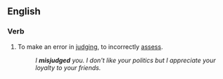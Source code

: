 ==English==
===Verb===
{{en-verb|misjudges|misjudging|misjudged|misjudged}}

#To make an error in [[judge|judging]], to incorrectly [[assess]].
#:''I '''misjudged''' you.  I don't like your politics but I appreciate your loyalty to your friends.''